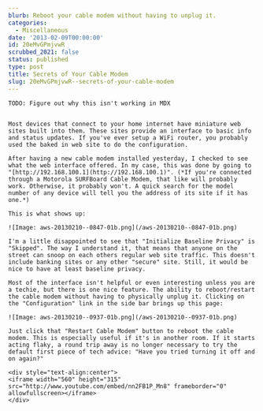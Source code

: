 ```yaml
---
blurb: Reboot your cable modem without having to unplug it.
categories:
  - Miscellaneous
date: '2013-02-09T00:00:00'
id: 20eMvGPmjvwR
scrubbed_2021: false
status: published
type: post
title: Secrets of Your Cable Modem
slug: 20eMvGPmjvwR--secrets-of-your-cable-modem
---
```


```
TODO: Figure out why this isn't working in MDX


Most devices that connect to your home internet have miniature web sites built into them. These sites provide an interface to basic info and status updates. If you've ever setup a WiFi router, you probably used the baked in web site to do the configuration. 

After having a new cable modem installed yesterday, I checked to see what the web interface offered. In my case, this was done by going to "[http://192.168.100.1](http://192.168.100.1)". (*If you're connected through a Motorola SURFBoard Cable Modem, that like will probably work. Otherwise, it probably won't. A quick search for the model number of any device will tell you the address of its site if it has one.*)

This is what shows up:

![Image: aws-20130210--0847-01b.png](/aws-20130210--0847-01b.png)

I'm a little disappointed to see that "Initialize Baseline Privacy" is "Skipped". The way I understand it, that means that anyone on the street can snoop on each others regular web site traffic. This doesn't include banking sites or any other "secure" site. Still, it would be nice to have at least baseline privacy.

Most of the interface isn't helpful or even interesting unless you are a techie, but there is one nice feature. The ability to reboot/restart the cable modem without having to physically unplug it. Clicking on the "Configuration" link in the side bar brings up this page:

![Image: aws-20130210--0937-01b.png](/aws-20130210--0937-01b.png)

Just click that "Restart Cable Modem" button to reboot the cable modem. This is especially useful if it's in another room. If it starts acting flaky, a round trip away is no longer necessary to try the default first piece of tech advice: "Have you tried turning it off and on again?"

<div style="text-align:center">
<iframe width="560" height="315" src="http://www.youtube.com/embed/nn2FB1P_Mn8" frameborder="0" allowfullscreen></iframe>
</div>
```
